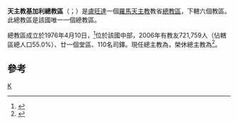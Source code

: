 {{Infobox Roman Catholic diocese
|Roman Catholic Diocese of = 天主教基加利總教區
|Latin name of diocese = Archidioecesis Kigaliensis
|image =Ruanda - Arcidiocesi di Kigali.png
|caption =教區範圍
|location = [[盧旺達|盧旺達]]
|territory =
|population =721,759
|rite = 拉丁禮
|patron =
|province =
|established = 1976年
|cathedral = [[聖彌額爾主教座堂_(基加利)|聖彌額爾主教座堂]]
|co-cathedral =
|leadership = 總主教
|website =
|pope = {{incumbent pope}}
|metropolitan = {{link-en|安多尼·金班達|Antoine Kambanda}}
|coadjutor archbishop =
|auxiliary =
|emeritus = {{link-fr|達陡·恩蒂欣尤魯瓦|Thaddée Ntihinyurwa}}（榮休總主教）
}}

'''天主教基加利總教區'''（{{lang-la|Archidioecesis Kigaliensis}}；{{lang-fr|Archidiocèse de Kigali}}）是[[盧旺達|盧旺達]]一個[[羅馬天主教|羅馬天主教]]教省[[總教區|總教區]]，下轄六個教區。此總教區是該國唯一一個總教區。

總教區成立於1976年4月10日，<ref>{{cite journal
|journal=[[宗座公報|宗座公報]]
|publisher=梵蒂岡出版社
|date=1976年
|volume=68
|title=''Cum Venerabiles''
|page=393
|url=http://www.vatican.va/archive/aas/documents/AAS%2048%20%5B1956%5D%20-%20ocr.pdf
|access-date=2011-10-26
|archive-date=2010-03-27
|archive-url=https://web.archive.org/web/20100327070537/http://www.vatican.va/archive/aas/documents/AAS%2048%20%5B1956%5D%20-%20ocr.pdf
|dead-url=no
}}</ref>位於該國中部，2006年有教友721,759人（佔轄區總人口55.0%）、廿一個堂區、110名司鐸。現任總主教為{{link-en|安多尼·金班達|Antoine Kambanda}}，榮休總主教為{{link-fr|達陡·恩蒂欣尤魯瓦|Thaddée Ntihinyurwa}}<ref name="appointment">{{cite press release |title=Resignations and Appointments, 19.11.2018 |url=https://press.vatican.va/content/salastampa/en/bollettino/pubblico/2018/11/19/181119c.html |publisher=Holy See Press Office |accessdate=2019-07-25 |archiveurl=https://web.archive.org/web/20190725154515/https://press.vatican.va/content/salastampa/en/bollettino/pubblico/2018/11/19/181119c.html |archivedate=2019-07-25 |language=en |date=2018-11-19 |dead-url=no }}</ref>。

==參考==
{{reflist}}
{{盧旺達天主教教區}}
[[Category:盧旺達天主教教區|K]]